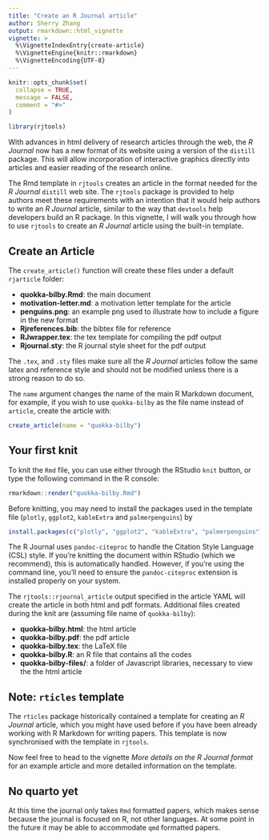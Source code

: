 ```yaml
---
title: "Create an R Journal article"
author: Sherry Zhang
output: rmarkdown::html_vignette
vignette: >
  %\VignetteIndexEntry{create-article}
  %\VignetteEngine{knitr::rmarkdown}
  %\VignetteEncoding{UTF-8}
---
```


```r
knitr::opts_chunk$set(
  collapse = TRUE,
  message = FALSE,
  comment = "#>"
)
```

```r
library(rjtools)
```

With advances in html delivery of research articles through the web, the *R Journal* now has a new format of its website using a version of the `distill` package. This will allow incorporation of interactive graphics directly into articles and easier reading of the research online. 

The Rmd template in `rjtools` creates an article in the format needed for the *R Journal* `distill` web site. The `rjtools` package is provided to help authors meet these requirements with an intention that it would help authors to write an *R Journal* article, similar to the way that `devtools` help developers build an R package. In this vignette, I will walk you through how to use `rjtools` to create an *R Journal* article using the built-in template. 

## Create an Article

The `create_article()` function will create these files under a default `rjarticle` folder: 

  - **quokka-bilby.Rmd**: the main document
  - **motivation-letter.md**: a motivation letter template for the article
  - **penguins.png**: an example png used to illustrate how to include a figure in the new format
  - **Rjreferences.bib**: the bibtex file for reference
  - **RJwrapper.tex**: the tex template for compiling the pdf output
  - **Rjournal.sty**: the R journal style sheet for the pdf output

The `.tex`, and `.sty` files make sure all the *R Journal* articles follow the same latex and reference style and should not be modified unless there is a strong reason to do so.

The `name` argument changes the name of the main R Markdown document, for example, if you wish to use `quokka-bilby` as the file name instead of `article`, create the article with: 

```r
create_article(name = "quokka-bilby")
```

## Your first knit

To knit the `Rmd` file, you can use either through the RStudio `knit` button, or type the following command in the R console:  

```r
rmarkdown::render("quokka-bilby.Rmd")
```
  
Before knitting, you may need to install the packages used in the template file (`plotly`, `ggplot2`, `kableExtra` and `palmerpenguins`) by 
  
```r
install.packages(c("plotly", "ggplot2", "kableExtra", "palmerpenguins"))
```

The R Journal uses `pandoc-citeproc` to handle the Citation Style Language (CSL) style. 
If you're knitting the document within RStudio (which we recommend), this is automatically handled. However, if you're using the command line, you'll need to ensure the `pandoc-citeproc` extension is installed properly on your system.

The `rjtools::rjournal_article` output specified in the article YAML will create the article in both html and pdf formats. Additional files created during the knit are (assuming file name of `quokka-bilby`):

  - **quokka-bilby.html**: the html article 
  - **quokka-bilby.pdf**: the pdf article 
  - **quokka-bilby.tex**: the LaTeX file 
  - **quokka-bilby.R**: an R file that contains all the codes
  - **quokka-bilby-files/**: a folder of Javascript libraries, necessary to view the the html article
  
## Note: `rticles` template

The `rticles` package historically contained a template for creating an *R Journal* article, which you might have used before if you have been already working with R Markdown for writing papers. This template is now synchronised with the template in `rjtools`. 

Now feel free to head to the vignette *More details on the R Journal format* for an example article and more detailed information on the template. 

## No quarto yet

At this time the journal only takes `Rmd` formatted papers, which makes sense because the journal is focused on R, not other languages. At some point in the future it may be able to accommodate `qmd` formatted papers. 
